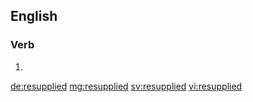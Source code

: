 ==English==

===Verb===
{{head|en}}

# {{en-past of|resupply}}

[[de:resupplied]]
[[mg:resupplied]]
[[sv:resupplied]]
[[vi:resupplied]]